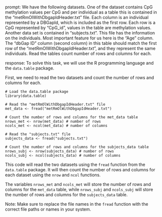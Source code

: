 prompt:
We have the following datasets. One of the dataset contains CpG methylation values per CpG and per individual as a table this is contained in the “metRmOlWithDbgapIdHeader.txt” file. Each column is an individual represented by a DBGapId, which is included as the first row. Each row is a CpG represented by "CpG_id", values in the table are methylation values. Another data set is contained in “subjects.txt”. This file has the information on the individuals. Most important feature for us here is the "Age" column. The "dbGap ID" column (second column) in this table should match the first row of the "metRmOlWithDbgapIdHeader.txt", and they represent the same individuals. 
Read the tables count number of rows and columns for each.

response:
To solve this task, we will use the R programming language and the `data.table` package.

First, we need to read the two datasets and count the number of rows and columns for each.

```
# Load the data.table package
library(data.table)

# Read the "metRmOlWithDbgapIdHeader.txt" file
met_data <- fread("metRmOlWithDbgapIdHeader.txt")

# Count the number of rows and columns for the met_data table
nrows_met <- nrow(met_data) # number of rows
ncols_met <- ncol(met_data) # number of columns

# Read the "subjects.txt" file
subjects_data <- fread("subjects.txt")

# Count the number of rows and columns for the subjects_data table
nrows_subj <- nrow(subjects_data) # number of rows
ncols_subj <- ncol(subjects_data) # number of columns
```

This code will read the two datasets using the `fread` function from the `data.table` package. It will then count the number of rows and columns for each dataset using the `nrow` and `ncol` functions.

The variables `nrows_met` and `ncols_met` will store the number of rows and columns for the `met_data` table, while `nrows_subj` and `ncols_subj` will store the number of rows and columns for the `subjects_data` table.

Note: Make sure to replace the file names in the `fread` function with the correct file paths or names in your system.
